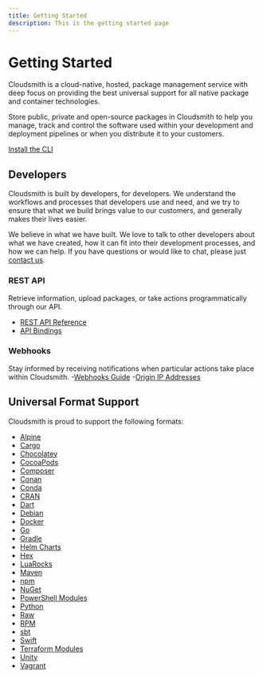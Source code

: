 ```yaml
---
title: Getting Started
description: This is the getting started page
---
```



# Getting Started

Cloudsmith is a cloud-native, hosted, package management service with deep focus on providing the best universal support for all native package and container technologies.

Store public, private and open-source packages in Cloudsmith to help you manage, track and control the software used within your development and deployment pipelines or when you distribute it to your customers.

[Install the CLI](/getting-started/cli)

<Flex gap="s" align="stretch">
  <Card
    title="For Developers"
    description="Dependencies"
    href="/getting-started/dependencies-for-developers"
    icon="utility/guide"
  />
  <Card
    title="For Operations"
    description="Deployment"
    href="/artifact-management/deployment-for-operations"
    icon="utility/guide"
  />
  <Card
    title="For Vendors"
    description="Distribution"
    href="//software-distribution/distribution-for-vendors"
    icon="utility/guide"
  />
</Flex>

## Developers

Cloudsmith is built by developers, for developers. We understand the workflows and processes that developers use and need, and we try to ensure that what we build brings value to our customers, and generally makes their lives easier.  

We believe in what we have built. We love to talk to other developers about what we have created, how it can fit into their development processes, and how we can help.  If you have questions or would like to chat, please just [contact us](/contact-us).

### REST API
Retrieve information, upload packages, or take actions programmatically through our API.
- [REST API Reference]()
- [API Bindings](/getting-started/api-bindings)

### Webhooks
Stay informed by receiving notifications when particular actions take place within Cloudsmith.
-[Webhooks Guide](/observability-and-logging/webhooks)
-[Origin IP Addresses]()


## Universal Format Support

Cloudsmith is proud to support the following formats:

- [Alpine](/supported-formats/alpine-repository)
- [Cargo](/supported-formats/cargo-registry)
- [Chocolatey](/supported-formats/chocolatey-repository)
- [CocoaPods](/supported-formats/cocoapods-repository)
- [Composer](/supported-formats/composer-repository)
- [Conan](/supported-formats/conan-repository)
- [Conda](/supported-formats/conda-repository)
- [CRAN](/supported-formats/cran-repository)
- [Dart](/supported-formats/dart-repository)
- [Debian](/supported-formats/debian-repository)
- [Docker](/supported-formats/docker-registry)
- [Go](/supported-formats/go-registry)
- [Gradle](/supported-formats/gradle-repository)
- [Helm Charts](/supported-formats/helm-chart-repository)
- [Hex](/supported-formats/hex-repository)
- [LuaRocks](/supported-formats/luarocks-repository)
- [Maven](/supported-formats/maven-repository)
- [npm](/supported-formats/npm-registry)
- [NuGet](/supported-formats/nuget-feed/)
- [PowerShell Modules](/supported-formats/powershell-modules-repository)
- [Python](/supported-formats/python-repository)
- [Raw](/supported-formats/raw-repository)
- [RPM](/supported-formats/redhat-repository)
- [sbt](/supported-formats/sbt-repository)
- [Swift](/supported-formats/swift-registry)
- [Terraform Modules](/supported-formats/terraform-modules-repository)
- [Unity](/supported-formats/unity-registry)
- [Vagrant](/supported-formats/vagrant-repository)